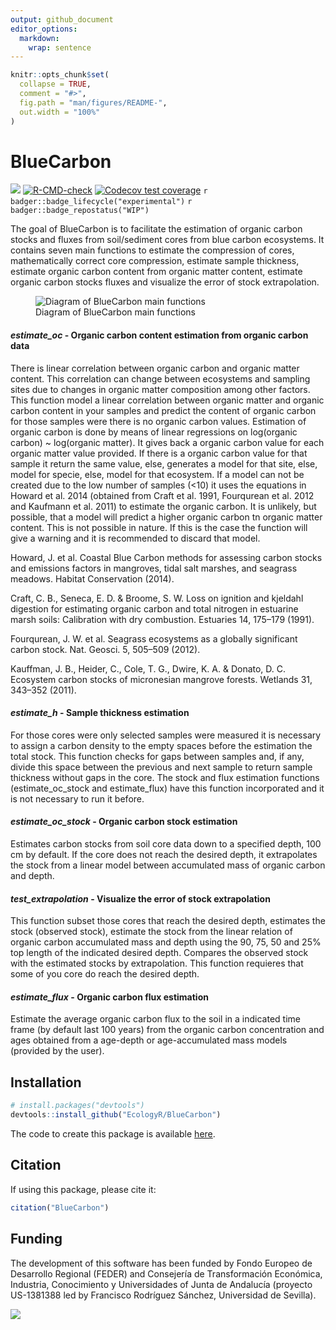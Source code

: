 ```yaml
---
output: github_document
editor_options: 
  markdown: 
    wrap: sentence
---
```


<!-- README.md is generated from README.Rmd. Please edit that file -->

```r
knitr::opts_chunk$set(
  collapse = TRUE,
  comment = "#>",
  fig.path = "man/figures/README-",
  out.width = "100%"
)
```

# BlueCarbon

<!-- badges: start -->
![](https://img.shields.io/github/r-package/v/EcologyR/BlueCarbon)
[![R-CMD-check](https://github.com/EcologyR/BlueCarbon/actions/workflows/R-CMD-check.yaml/badge.svg)](https://github.com/EcologyR/BlueCarbon/actions/workflows/R-CMD-check.yaml)
[![Codecov test coverage](https://codecov.io/gh/EcologyR/BlueCarbon/graph/badge.svg)](https://app.codecov.io/gh/EcologyR/BlueCarbon)
`r badger::badge_lifecycle("experimental")`
`r badger::badge_repostatus("WIP")`
<!-- badges: end -->

The goal of BlueCarbon is to facilitate the estimation of organic carbon stocks and fluxes from soil/sediment cores from blue carbon ecosystems.
It contains seven main functions to estimate the compression of cores, mathematically correct core compression, estimate sample thickness, estimate organic carbon content from organic matter content, estimate organic carbon stocks fluxes and visualize the error of stock extrapolation.

![Diagram of BlueCarbon main functions](man/figures/esquemaBC.png)

#### ***estimate_oc*** **- Organic carbon content estimation from organic carbon data**

There is linear correlation between organic carbon and organic matter content.
This correlation can change between ecosystems and sampling sites due to changes in organic matter composition among other factors.
This function model a linear correlation between organic matter and organic carbon content in your samples and predict the content of organic carbon for those samples were there is no organic carbon values.
Estimation of organic carbon is done by means of linear regressions on log(organic carbon) \~ log(organic matter).
It gives back a organic carbon value for each organic matter value provided.
If there is a organic carbon value for that sample it return the same value, else, generates a model for that site, else, model for specie, else, model for that ecosystem.
If a model can not be created due to the low number of samples (\<10) it uses the equations in Howard et al. 2014 (obtained from Craft et al. 1991, Fourqurean et al. 2012 and Kaufmann et al. 2011) to estimate the organic carbon.
It is unlikely, but possible, that a model will predict a higher organic carbon tn organic matter content.
This is not possible in nature.
If this is the case the function will give a warning and it is recommended to discard that model.

Howard, J.
et al.
Coastal Blue Carbon methods for assessing carbon stocks and emissions factors in mangroves, tidal salt marshes, and seagrass meadows.
Habitat Conservation (2014).

Craft, C. B., Seneca, E. D.
& Broome, S. W. Loss on ignition and kjeldahl digestion for estimating organic carbon and total nitrogen in estuarine marsh soils: Calibration with dry combustion.
Estuaries 14, 175--179 (1991).

Fourqurean, J. W.
et al.
Seagrass ecosystems as a globally significant carbon stock.
Nat.
Geosci.
5, 505--509 (2012).

Kauffman, J. B., Heider, C., Cole, T. G., Dwire, K. A.
& Donato, D. C. Ecosystem carbon stocks of micronesian mangrove forests.
Wetlands 31, 343--352 (2011).

#### ***estimate_h*** **- Sample thickness estimation**

For those cores were only selected samples were measured it is necessary to assign a carbon density to the empty spaces before the estimation the total stock.
This function checks for gaps between samples and, if any, divide this space between the previous and next sample to return sample thickness without gaps in the core.
The stock and flux estimation functions (estimate_oc_stock and estimate_flux) have this function incorporated and it is not necessary to run it before.

#### ***estimate_oc_stock*** **- Organic carbon stock estimation**

Estimates carbon stocks from soil core data down to a specified depth, 100 cm by default.
If the core does not reach the desired depth, it extrapolates the stock from a linear model between accumulated mass of organic carbon and depth.

#### ***test_extrapolation*** **- Visualize the error of stock extrapolation**

This function subset those cores that reach the desired depth, estimates the stock (observed stock), estimate the stock from the linear relation of organic carbon accumulated mass and depth using the 90, 75, 50 and 25% top length of the indicated desired depth.
Compares the observed stock with the estimated stocks by extrapolation.
This function requieres that some of you core do reach the desired depth.

#### ***estimate_flux*** **- Organic carbon flux estimation**

Estimate the average organic carbon flux to the soil in a indicated time frame (by default last 100 years) from the organic carbon concentration and ages obtained from a age-depth or age-accumulated mass models (provided by the user).

## Installation

``` r
# install.packages("devtools")
devtools::install_github("EcologyR/BlueCarbon")
```

The code to create this package is available [here](https://github.com/EcologyR/BlueCarbon).

## Citation

If using this package, please cite it:

```r
citation("BlueCarbon")
```

## Funding

The development of this software has been funded by Fondo Europeo de Desarrollo Regional (FEDER) and Consejería de Transformación Económica, Industria, Conocimiento y Universidades of Junta de Andalucía (proyecto US-1381388 led by Francisco Rodríguez Sánchez, Universidad de Sevilla).

![](https://ecologyr.github.io/workshop/images/logos.png)
